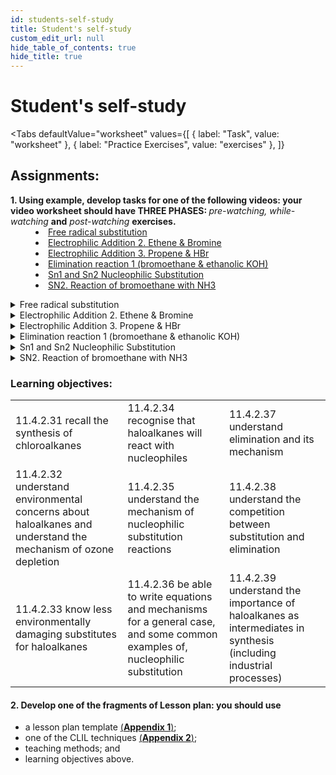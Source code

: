 ```yaml
---
id: students-self-study
title: Student's self-study
custom_edit_url: null
hide_table_of_contents: true
hide_title: true
---
```



<Theme halogenoalkanes />

# Student's self-study

<Tabs
  defaultValue="worksheet"
  values={[
    { label: "Task", value: "worksheet" },
    { label: "Practice Exercises", value: "exercises" },
  ]}
>

<TabItem value="worksheet">

## Assignments:

<dl>
  <dt>
    <strong>
      1. Using example, develop tasks for one of the following videos: your
      video worksheet should have THREE PHASES:
    </strong>
    <em> pre-watching, while-watching</em> <strong>and</strong> <em>
      post-watching
    </em> <strong>exercises.</strong>
  </dt>
  <dd>
    <li>
      <a href="#Freeradicalsubstitution">Free radical substitution</a>
    </li>
    <li>
      <a href="#ElectrophilicAddition2">
        Electrophilic Addition 2. Ethene & Bromine
      </a>
    </li>
    <li>
      <a href="#ElectrophilicAddition3">
        Electrophilic Addition 3. Propene & HBr
      </a>
    </li>
    <li>
      <a href="#Eliminationreaction1">
        Elimination reaction 1 (bromoethane & ethanolic KOH)
      </a>
    </li>
    <li>
      <a href="#NucleophilicSubstitution">
        Sn1 and Sn2 Nucleophilic Substitution
      </a>
    </li>
    <li>
      <a href="#Reactionofbromoethane">SN2. Reaction of bromoethane with NH3</a>
    </li>
  </dd>
</dl>

<details>
  <summary id="Freeradicalsubstitution">Free radical substitution</summary>
  <Player url="https://www.youtube.com/watch?v=Vb_IXk9TrEw" />
</details>
<details>
  <summary id="ElectrophilicAddition2">
    Electrophilic Addition 2. Ethene & Bromine
  </summary>
  <Player url="https://www.youtube.com/watch?v=eoBCsE_PCas&list=UUq8D30gXUJvMsPqf6gnZlLg&index=42F" />
</details>
<details>
  <summary id="ElectrophilicAddition3">
    Electrophilic Addition 3. Propene & HBr
  </summary>
  <Player url="https://www.youtube.com/watch?v=QCJVYXSkPsY" />
</details>
<details>
  <summary id="Eliminationreaction1">
    Elimination reaction 1 (bromoethane & ethanolic KOH)
  </summary>
  <Player url="https://www.youtube.com/watch?v=rBYaYAjAp2w&list=UUq8D30gXUJvMsPqf6gnZlLg&index=23" />
</details>
<details>
  <summary id="NucleophilicSubstitution">
    Sn1 and Sn2 Nucleophilic Substitution
  </summary>
  <Player url="https://www.youtube.com/watch?v=Bg3c5c9b1BQ&list=UUq8D30gXUJvMsPqf6gnZlLg&index=63" />
</details>
<details>
  <summary id="Reactionofbromoethane">
    SN2. Reaction of bromoethane with NH3
  </summary>
  <Player url="https://www.youtube.com/watch?v=VkhbH5lSKMs&list=UUq8D30gXUJvMsPqf6gnZlLg&index=22" />
</details>

### Learning objectives:

<table>
  <tr>
    <td>11.4.2.31 recall the synthesis of chloroalkanes</td>
    <td>11.4.2.34 recognise that haloalkanes will react with nucleophiles</td>
    <td>11.4.2.37 understand elimination and its mechanism</td>
  </tr>
  <tr>
    <td>
      11.4.2.32 understand environmental concerns about haloalkanes and
      understand the mechanism of ozone depletion
    </td>
    <td>
      11.4.2.35 understand the mechanism of nucleophilic substitution reactions
    </td>
    <td>
      11.4.2.38 understand the competition between substitution and elimination
    </td>
  </tr>
  <tr>
    <td>
      11.4.2.33 know less environmentally damaging substitutes for haloalkanes
    </td>
    <td>
      11.4.2.36 be able to write equations and mechanisms for a general case,
      and some common examples of, nucleophilic substitution
    </td>
    <td>
      11.4.2.39 understand the importance of haloalkanes as intermediates in
      synthesis (including industrial processes)
    </td>
  </tr>
</table>

#### 2. Develop one of the fragments of Lesson plan: you should use

- a lesson plan template [(**Appendix 1**)](../appendix/1);
- one of the CLIL techniques [(**Appendix 2**)](../appendix/2);
- teaching methods; and
- learning objectives above.

</TabItem>

<TabItem value="exercises">
  <Frame src="https://learningapps.org/watch?v=pih60gpf521" height="480px" />
</TabItem>

</Tabs>
